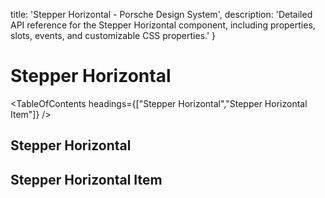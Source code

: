 
  title: 'Stepper Horizontal - Porsche Design System',
  description: 'Detailed API reference for the Stepper Horizontal component, including properties, slots, events, and customizable CSS properties.'
}

# Stepper Horizontal <ComponentStatus tagName="p-stepper-horizontal"></ComponentStatus>

<TableOfContents headings={["Stepper Horizontal","Stepper Horizontal Item"]} />

## Stepper Horizontal

<ComponentApi tagName="p-stepper-horizontal" showTableOfContents={false} />

## Stepper Horizontal Item

<ComponentApi tagName="p-stepper-horizontal-item" showTableOfContents={false} />